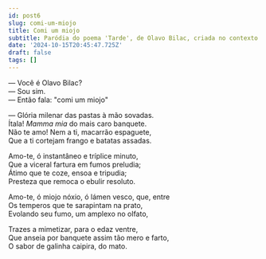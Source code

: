 ```yaml
---
id: post6
slug: comi-um-miojo
title: Comi um miojo
subtitle: Paródia do poema 'Tarde', de Olavo Bilac, criada no contexto da brincadeira 'Festival Miojo Literário' lançada no perfil 'Sebastião Salgado', no Instagram.
date: '2024-10-15T20:45:47.725Z'
draft: false
tags: []
---
```


— Você é Olavo Bilac?  
— Sou sim.  
— Então fala: "comi um miojo"

— Glória milenar das pastas à mão sovadas.  
Ítala! _Mamma mia_ do mais caro banquete.  
Não te amo! Nem a ti, macarrão espaguete,  
Que a ti cortejam frango e batatas assadas.  

Amo-te, ó instantâneo e tríplice minuto,  
Que a viceral fartura em fumos preludia;  
Átimo que te coze, ensoa e tripudia;  
Presteza que remoca o ebulir resoluto.  

Amo-te, ó miojo nóxio, ó lámen vesco, que, entre  
Os temperos que te sarapintam na prato,  
Evolando seu fumo, um amplexo no olfato,  

Trazes a mimetizar, para o edaz ventre,  
Que anseia por banquete assim tão mero e farto,  
O sabor de galinha caipira, do mato.  
